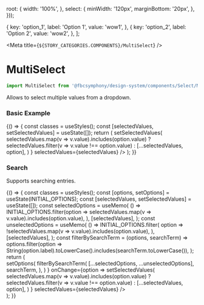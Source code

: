 
  root: {
    width: '100%',
  },
  select: {
    minWidth: '120px',
    marginBottom: '20px',
  },
}));

  {
    key: 'option_1',
    label: 'Option 1',
    value: 'wow1',
  },
  {
    key: 'option_2',
    label: 'Option 2',
    value: 'wow2',
  },
];

<Meta title={`${STORY_CATEGORIES.COMPONENTS}/MultiSelect`} />

# MultiSelect

```js
import MultiSelect from '@fbcsymphony/design-system/components/Select/MultiSelect';
```

Allows to select multiple values from a dropdown.

### Basic Example

<Preview>
  <Story name="Basic MultiSelect">
    {() => {
      const classes = useStyles();
      const [selectedValues, setSelectedValues] = useState([]);
      return (
        <MultiSelect
          className={classes.select}
          label="Project"
          options={INITIAL_OPTIONS}
          onChange={option =>
            setSelectedValues(
              selectedValues.map(v => v.value).includes(option.value)
                ? selectedValues.filter(v => v.value !== option.value)
                : [...selectedValues, option],
            )
          }
          selectedValues={selectedValues}
        />
      );
    }}
  </Story>
</Preview>

### Search

Supports searching entries.

<Preview>
  <Story name="MultiSelect with search">
    {() => {
      const classes = useStyles();
      const [options, setOptions] = useState(INITIAL_OPTIONS);
      const [selectedValues, setSelectedValues] = useState([]);
      const selectedOptions = useMemo(
        () =>
          INITIAL_OPTIONS.filter(option =>
            selectedValues.map(v => v.value).includes(option.value),
          ),
        [selectedValues],
      );
      const unselectedOptions = useMemo(
        () =>
          INITIAL_OPTIONS.filter(
            option => !selectedValues.map(v => v.value).includes(option.value),
          ),
        [selectedValues],
      );
      const filterBySearchTerm = (options, searchTerm) =>
        options.filter(option =>
          String(option.label).toLowerCase().includes(searchTerm.toLowerCase()),
        );
      return (
        <div className={classes.root}>
          <MultiSelect
            className={classes.select}
            label="Project"
            options={options}
            searchable={true}
            onOptionsFetchRequested={searchTerm =>
              setOptions(
                filterBySearchTerm(
                  [...selectedOptions, ...unselectedOptions],
                  searchTerm,
                ),
              )
            }
            onChange={option =>
              setSelectedValues(
                selectedValues.map(v => v.value).includes(option.value)
                  ? selectedValues.filter(v => v.value !== option.value)
                  : [...selectedValues, option],
              )
            }
            selectedValues={selectedValues}
          />
        </div>
      );
    }}
  </Story>
</Preview>
